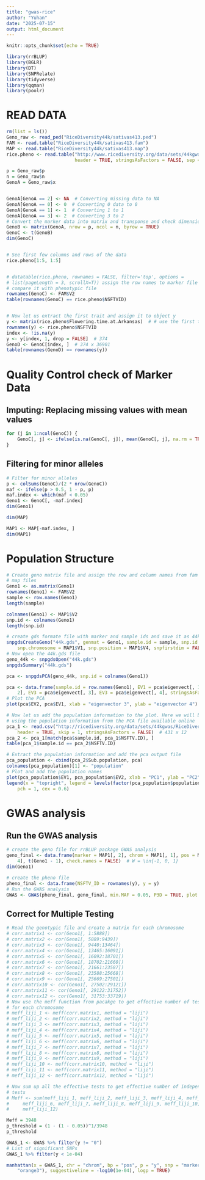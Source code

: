 ```yaml
---
title: "gwas-rice"
author: "Yuhan"
date: "2025-07-15"
output: html_document
---
```


```r
knitr::opts_chunk$set(echo = TRUE)

library(rrBLUP)
library(BGLR)
library(DT)
library(SNPRelate)
library(tidyverse)
library(qqman)
library(poolr)
```

# READ DATA

```r
rm(list = ls())
Geno_raw <- read_ped("RiceDiversity44k/sativas413.ped")
FAM <- read.table("RiceDiversity44k/sativas413.fam")
MAP <- read.table("RiceDiversity44k/sativas413.map")
rice.pheno <- read.table("http://www.ricediversity.org/data/sets/44kgwas/RiceDiversity_44K_Phenotypes_34traits_PLINK.txt", 
                         header = TRUE, stringsAsFactors = FALSE, sep = "\t")
```

```r
p = Geno_raw$p
n = Geno_raw$n
GenoA = Geno_raw$x


GenoA[GenoA == 2] <- NA  # Converting missing data to NA
GenoA[GenoA == 0] <- 0  # Converting 0 data to 0
GenoA[GenoA == 1] <- 1  # Converting 1 to 1
GenoA[GenoA == 3] <- 2  # Converting 3 to 2
# Convert the marker data into matrix and transponse and check dimensions
GenoB <- matrix(GenoA, nrow = p, ncol = n, byrow = TRUE)
GenoC <- t(GenoB)
dim(GenoC)


# See first few columns and rows of the data
rice.pheno[1:5, 1:5]


# datatable(rice.pheno, rownames = FALSE, filter='top', options =
# list(pageLength = 3, scrollX=T)) assign the row names to marker file and
# compare it with phenotypic file
rownames(GenoC) <- FAM$V2
table(rownames(GenoC) == rice.pheno$NSFTVID)


# Now let us extract the first trait and assign it to object y
y <- matrix(rice.pheno$Flowering.time.at.Arkansas)  # # use the first trait 
rownames(y) <- rice.pheno$NSFTVID
index <- !is.na(y)
y <- y[index, 1, drop = FALSE]  # 374
GenoD <- GenoC[index, ]  # 374 x 36901
table(rownames(GenoD) == rownames(y))
```


# Quality Control check of Marker Data

## Imputing: Replacing missing values with mean values

```r
for (j in 1:ncol(GenoC)) {
    GenoC[, j] <- ifelse(is.na(GenoC[, j]), mean(GenoC[, j], na.rm = TRUE), GenoC[, j])
}

```

## Filtering for minor alleles

```r
# Filter for minor alleles
p <- colSums(GenoC)/(2 * nrow(GenoC))
maf <- ifelse(p > 0.5, 1 - p, p)
maf.index <- which(maf < 0.05)
Geno1 <- GenoC[, -maf.index]
dim(Geno1)
```

```r
dim(MAP)
```

```r
MAP1 <- MAP[-maf.index, ]
dim(MAP1)
```

# Population Structure

```r
# Create geno matrix file and assign the row and column names from fam and
# map files
Geno1 <- as.matrix(Geno1)
rownames(Geno1) <- FAM$V2
sample <- row.names(Geno1)
length(sample)
```


```r
colnames(Geno1) <- MAP1$V2
snp.id <- colnames(Geno1)
length(snp.id)
```

```r
# create gds formate file with marker and sample ids and save it as 44k.gds
snpgdsCreateGeno("44k.gds", genmat = Geno1, sample.id = sample, snp.id = snp.id, 
    snp.chromosome = MAP1$V1, snp.position = MAP1$V4, snpfirstdim = FALSE)
# Now open the 44k.gds file
geno_44k <- snpgdsOpen("44k.gds")
snpgdsSummary("44k.gds")
```
```r
pca <- snpgdsPCA(geno_44k, snp.id = colnames(Geno1))
```
```r
pca <- data.frame(sample.id = row.names(Geno1), EV1 = pca$eigenvect[, 1], EV2 = pca$eigenvect[, 
    2], EV3 = pca$eigenvect[, 3], EV3 = pca$eigenvect[, 4], stringsAsFactors = FALSE)
# Plot the PCA
plot(pca$EV2, pca$EV1, xlab = "eigenvector 3", ylab = "eigenvector 4")
```

```r
# Now let us add the population information to the plot. Here we will be
# using the population information from the PCA file available online
pca_1 <- read.csv("http://ricediversity.org/data/sets/44kgwas/RiceDiversity.44K.germplasm.csv", 
    header = TRUE, skip = 1, stringsAsFactors = FALSE)  # 431 x 12
pca_2 <- pca_1[match(pca$sample.id, pca_1$NSFTV.ID), ]
table(pca_1$sample.id == pca_2$NSFTV.ID)
```

```r
# Extract the population information and add the pca output file
pca_population <- cbind(pca_2$Sub.population, pca)
colnames(pca_population)[1] <- "population"
# Plot and add the population names
plot(pca_population$EV1, pca_population$EV2, xlab = "PC1", ylab = "PC2", col = c(1:6)[factor(pca_population$population)])
legend(x = "topright", legend = levels(factor(pca_population$population)), col = c(1:6), 
    pch = 1, cex = 0.6)
```

# GWAS analysis

## Run the GWAS analysis

```r
# create the geno file for rrBLUP package GWAS analysis
geno_final <- data.frame(marker = MAP1[, 2], chrom = MAP1[, 1], pos = MAP1[, 
    4], t(Geno1 - 1), check.names = FALSE)  # W = \in{-1, 0, 1}
dim(Geno1)

```



```r
# create the pheno file
pheno_final <- data.frame(NSFTV_ID = rownames(y), y = y)
# Run the GWAS analysis
GWAS <- GWAS(pheno_final, geno_final, min.MAF = 0.05, P3D = TRUE, plot = FALSE)
```


## Correct for Multiple Testing


```r
# Read the genotypic file and create a matrix for each chromosome
# corr.matrix1 <- cor(Geno1[, 1:5888])
# corr.matrix2 <- cor(Geno1[, 5889:9439])
# corr.matrix3 <- cor(Geno1[, 9440:13464])
# corr.matrix4 <- cor(Geno1[, 13465:16091])
# corr.matrix5 <- cor(Geno1[, 16092:18701])
# corr.matrix6 <- cor(Geno1[, 18702:21660])
# corr.matrix7 <- cor(Geno1[, 21661:23587])
# corr.matrix8 <- cor(Geno1[, 23588:25668])
# corr.matrix9 <- cor(Geno1[, 25669:27501])
# corr.matrix10 <- cor(Geno1[, 27502:29121])
# corr.matrix11 <- cor(Geno1[, 29122:31752])
# corr.matrix12 <- cor(Geno1[, 31753:33719])
# Now use the meff function from pacakge to get effective number of tests
# for each chromosome
# meff_liji_1 <- meff(corr.matrix1, method = "liji")
# meff_liji_2 <- meff(corr.matrix2, method = "liji")
# meff_liji_3 <- meff(corr.matrix3, method = "liji")
# meff_liji_4 <- meff(corr.matrix4, method = "liji")
# meff_liji_5 <- meff(corr.matrix5, method = "liji")
# meff_liji_6 <- meff(corr.matrix6, method = "liji")
# meff_liji_7 <- meff(corr.matrix7, method = "liji")
# meff_liji_8 <- meff(corr.matrix8, method = "liji")
# meff_liji_9 <- meff(corr.matrix9, method = "liji")
# meff_liji_10 <- meff(corr.matrix10, method = "liji")
# meff_liji_11 <- meff(corr.matrix11, method = "liji")
# meff_liji_12 <- meff(corr.matrix12, method = "liji")

# Now sum up all the effective tests to get effective number of independent
# tests
# Meff <- sum(meff_liji_1, meff_liji_2, meff_liji_3, meff_liji_4, meff_liji_5, 
#     meff_liji_6, meff_liji_7, meff_liji_8, meff_liji_9, meff_liji_10, meff_liji_11, 
#     meff_liji_12)
```

```r
Meff = 3948
p_threshold = (1 - (1 - 0.05))^1/3948
p_threshold
```


```r
GWAS_1 <- GWAS %>% filter(y != "0")
# List of significant SNPs
GWAS_1 %>% filter(y < 1e-04)
```
```r
manhattan(x = GWAS_1, chr = "chrom", bp = "pos", p = "y", snp = "marker", col = c("blue4", 
    "orange3"), suggestiveline = -log10(1e-04), logp = TRUE)
```












